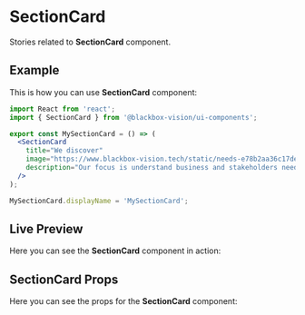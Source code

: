 

<Meta title="UI Components/SectionCard" component={SectionCard} />

# SectionCard

Stories related to **SectionCard** component.

## Example

This is how you can use **SectionCard** component:

```jsx
import React from 'react';
import { SectionCard } from '@blackbox-vision/ui-components';

export const MySectionCard = () => (
  <SectionCard
    title="We discover"
    image="https://www.blackbox-vision.tech/static/needs-e78b2aa36c17de9132482ac752cbfac8.svg"
    description="Our focus is understand business and stakeholders needs, analyzing, defining and validating every requirement in order to know “what” is needed."
  />
);

MySectionCard.displayName = 'MySectionCard';
```

## Live Preview

Here you can see the **SectionCard** component in action:

<Preview withSource="none">
  <Story
    name="Get started"
    decorators={[withKnobs, addThemeProvider(lightTheme)]}
  >
    <Grid
      style={{ backgroundColor: '#F5F5F5', height: '100vh', padding: 16 }}
      spacing={2}
      container
    >
      <Grid md={4} item>
        <SectionCard
          elevation={number('Elevation 1', 0)}
          title={text('Title 1', 'Custom software')}
          image={text(
            'Image 1',
            'https://images.unsplash.com/photo-1582138825658-fb952c08b282?ixlib=rb-1.2.1&ixid=eyJhcHBfaWQiOjEyMDd9'
          )}
          description={text(
            'Description 1',
            'We design and build unique digital products to meet the needs and desires of our customers.'
          )}
        />
      </Grid>
      <Grid md={4} item>
        <SectionCard
          elevation={number('Elevation 2', 2)}
          title={text('Title 2', 'Consultancy')}
          image={text(
            'Image 2',
            'https://images.unsplash.com/photo-1573497491208-6b1acb260507?ixlib=rb-1.2.1&ixid=eyJhcHBfaWQiOjEyMDd9'
          )}
          description={text(
            'Description 2',
            'We help our clients diagnose architecture problems and define particular technological solutions for each scenario.'
          )}
        />
      </Grid>
      <Grid md={4} item>
        <SectionCard
          elevation={number('Elevation 3', 4)}
          title={text('Title 3', 'Trainings')}
          image={text(
            'Image 3',
            'https://images.unsplash.com/photo-1556761175-5973dc0f32e7?ixlib=rb-1.2.1&ixid=eyJhcHBfaWQiOjEyMDd9'
          )}
          description={text(
            'Description 3',
            'We accompany the training path for those who wish to learn more about cutting-edge technologies and the application of agile methodologies for software development.'
          )}
        />
      </Grid>
    </Grid>
  </Story>
</Preview>

## SectionCard Props

Here you can see the props for the **SectionCard** component:

<Props of={SectionCard} />
